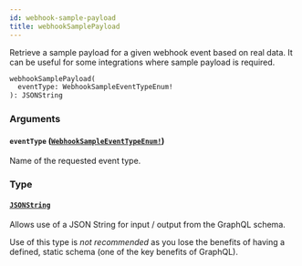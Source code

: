 ```yaml
---
id: webhook-sample-payload
title: webhookSamplePayload
---
```


Retrieve a sample payload for a given webhook event based on real data. It can be useful for some integrations where sample payload is required.

```graphql
webhookSamplePayload(
  eventType: WebhookSampleEventTypeEnum!
): JSONString

```

### Arguments

#### `eventType` ([`WebhookSampleEventTypeEnum!`](/developer/api-reference/enums/webhook-sample-event-type-enum.mdx))

Name of the requested event type.

### Type

#### [`JSONString`](/developer/api-reference/scalars/json-string.mdx)

Allows use of a JSON String for input / output from the GraphQL schema.

Use of this type is _not recommended_ as you lose the benefits of having a defined, static
schema (one of the key benefits of GraphQL).
